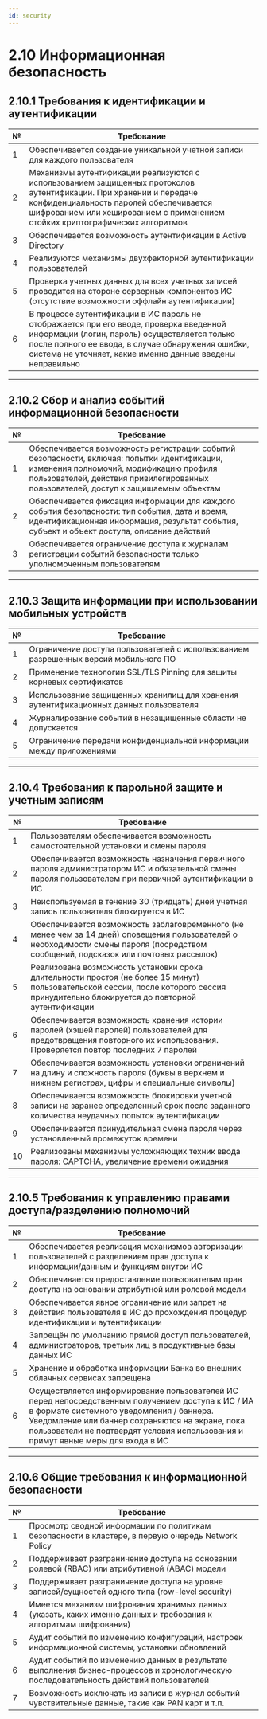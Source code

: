 ```yaml
---
id: security
---
```


# 2.10 Информационная безопасность

## 2.10.1 Требования к идентификации и аутентификации

<table>
  <thead>
    <tr>
      <th>№</th>
      <th>Требование</th>
    </tr>
  </thead>
  <tbody>
    <tr>
      <td>1</td>
      <td>Обеспечивается создание уникальной учетной записи для каждого пользователя</td>
    </tr>
    <tr>
      <td>2</td>
      <td>Механизмы аутентификации реализуются с использованием защищенных протоколов аутентификации. При хранении и передаче конфиденциальность паролей обеспечивается шифрованием или хешированием с применением стойких криптографических алгоритмов</td>
    </tr>
    <tr>
      <td>3</td>
      <td>Обеспечивается возможность аутентификации в Active Directory</td>
    </tr>
    <tr>
      <td>4</td>
      <td>Реализуются механизмы двухфакторной аутентификации пользователей</td>
    </tr>
    <tr>
      <td>5</td>
      <td>Проверка учетных данных для всех учетных записей проводится на стороне серверных компонентов ИС (отсутствие возможности оффлайн аутентификации)</td>
    </tr>
    <tr>
      <td>6</td>
      <td>В процессе аутентификации в ИС пароль не отображается при его вводе, проверка введенной информации (логин, пароль) осуществляется только после полного ее ввода, в случае обнаружения ошибки, система не уточняет, какие именно данные введены неправильно</td>
    </tr>
  </tbody>
</table>

---

## 2.10.2 Сбор и анализ событий информационной безопасности

<table>
  <thead>
    <tr>
      <th>№</th>
      <th>Требование</th>
    </tr>
  </thead>
  <tbody>
    <tr>
      <td>1</td>
      <td>Обеспечивается возможность регистрации событий безопасности, включая: попытки идентификации, изменения полномочий, модификацию профиля пользователей, действия привилегированных пользователей, доступ к защищаемым объектам</td>
    </tr>
    <tr>
      <td>2</td>
      <td>Обеспечивается фиксация информации для каждого события безопасности: тип события, дата и время, идентификационная информация, результат события, субъект и объект доступа, описание действий</td>
    </tr>
    <tr>
      <td>3</td>
      <td>Обеспечивается ограничение доступа к журналам регистрации событий безопасности только уполномоченным пользователям</td>
    </tr>
  </tbody>
</table>

---

## 2.10.3 Защита информации при использовании мобильных устройств

<table>
  <thead>
    <tr>
      <th>№</th>
      <th>Требование</th>
    </tr>
  </thead>
  <tbody>
    <tr>
      <td>1</td>
      <td>Ограничение доступа пользователей с использованием разрешенных версий мобильного ПО</td>
    </tr>
    <tr>
      <td>2</td>
      <td>Применение технологии SSL/TLS Pinning для защиты корневых сертификатов</td>
    </tr>
    <tr>
      <td>3</td>
      <td>Использование защищенных хранилищ для хранения аутентификационных данных пользователя</td>
    </tr>
    <tr>
      <td>4</td>
      <td>Журналирование событий в незащищенные области не допускается</td>
    </tr>
    <tr>
      <td>5</td>
      <td>Ограничение передачи конфиденциальной информации между приложениями</td>
    </tr>
  </tbody>
</table>

---

## 2.10.4 Требования к парольной защите и учетным записям

<table>
  <thead>
    <tr>
      <th>№</th>
      <th>Требование</th>
    </tr>
  </thead>
  <tbody>
    <tr>
      <td>1</td>
      <td>Пользователям обеспечивается возможность самостоятельной установки и смены пароля</td>
    </tr>
    <tr>
      <td>2</td>
      <td>Обеспечивается возможность назначения первичного пароля администратором ИС и обязательной смены пароля пользователем при первичной аутентификации в ИС</td>
    </tr>
    <tr>
      <td>3</td>
      <td>Неиспользуемая в течение 30 (тридцать) дней учетная запись пользователя блокируется в ИС</td>
    </tr>
    <tr>
      <td>4</td>
      <td>Обеспечивается возможность заблаговременного (не менее чем за 14 дней) оповещения пользователей о необходимости смены пароля (посредством сообщений, подсказок или почтовых рассылок)</td>
    </tr>
    <tr>
      <td>5</td>
      <td>Реализована возможность установки срока длительности простоя (не более 15 минут) пользовательской сессии, после которого сессия принудительно блокируется до повторной аутентификации</td>
    </tr>
    <tr>
      <td>6</td>
      <td>Обеспечивается возможность хранения истории паролей (хэшей паролей) пользователей для предотвращения повторного их использования. Проверяется повтор последних 7 паролей</td>
    </tr>
    <tr>
      <td>7</td>
      <td>Обеспечивается возможность установки ограничений на длину и сложность пароля (буквы в верхнем и нижнем регистрах, цифры и специальные символы)</td>
    </tr>
    <tr>
      <td>8</td>
      <td>Обеспечивается возможность блокировки учетной записи на заранее определенный срок после заданного количества неудачных попыток аутентификации</td>
    </tr>
    <tr>
      <td>9</td>
      <td>Обеспечивается принудительная смена пароля через установленный промежуток времени</td>
    </tr>
    <tr>
      <td>10</td>
      <td>Реализованы механизмы усложняющих техник ввода пароля: CAPTCHA, увеличение времени ожидания</td>
    </tr>
  </tbody>
</table>

---

## 2.10.5 Требования к управлению правами доступа/разделению полномочий

<table>
  <thead>
    <tr>
      <th>№</th>
      <th>Требование</th>
    </tr>
  </thead>
  <tbody>
    <tr>
      <td>1</td>
      <td>Обеспечивается реализация механизмов авторизации пользователей с разделением прав доступа к информации/данным и функциям внутри ИС</td>
    </tr>
    <tr>
      <td>2</td>
      <td>Обеспечивается предоставление пользователям прав доступа на основании атрибутной или ролевой модели</td>
    </tr>
    <tr>
      <td>3</td>
      <td>Обеспечивается явное ограничение или запрет на действия пользователя в ИС до прохождения процедур идентификации и аутентификации</td>
    </tr>
    <tr>
      <td>4</td>
      <td>Запрещён по умолчанию прямой доступ пользователей, администраторов, третьих лиц в продуктивные базы данных ИС</td>
    </tr>
    <tr>
      <td>5</td>
      <td>Хранение и обработка информации Банка во внешних облачных сервисах запрещена</td>
    </tr>
    <tr>
      <td>6</td>
      <td>Осуществляется информирование пользователей ИС перед непосредственным получением доступа к ИС / ИА в формате системного уведомления / баннера. Уведомление или баннер сохраняются на экране, пока пользователи не подтвердят условия использования и примут явные меры для входа в ИС</td>
    </tr>
  </tbody>
</table>

---

## 2.10.6 Общие требования к информационной безопасности

<table>
  <thead>
    <tr>
      <th>№</th>
      <th>Требование</th>
    </tr>
  </thead>
  <tbody>
    <tr>
      <td>1</td>
      <td>Просмотр сводной информации по политикам безопасности в кластере, в первую очередь Network Policy</td>
    </tr>
    <tr>
      <td>2</td>
      <td>Поддерживает разграничение доступа на основании ролевой (RBAC) или атрибутивной (ABAC) модели</td>
    </tr>
    <tr>
      <td>3</td>
      <td>Поддерживает разграничение доступа на уровне записей/сущностей одного типа (row-level security)</td>
    </tr>
    <tr>
      <td>4</td>
      <td>Имеется механизм шифрования хранимых данных (указать, каких именно данных и требования к алгоритмам шифрования)</td>
    </tr>
    <tr>
      <td>5</td>
      <td>Аудит событий по изменению конфигураций, настроек информационной системы, установки обновлений</td>
    </tr>
    <tr>
      <td>6</td>
      <td>Аудит событий по изменению данных в результате выполнения бизнес-процессов и хронологическую последовательность действий пользователей</td>
    </tr>
    <tr>
      <td>7</td>
      <td>Возможность исключать из записи в журнал событий чувствительные данные, такие как PAN карт и т.п.</td>
    </tr>
  </tbody>
</table>